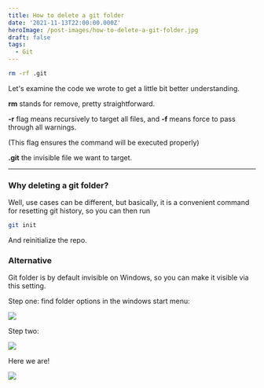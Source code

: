 ```yaml
---
title: How to delete a git folder
date: '2021-11-13T22:00:00.000Z'
heroImage: /post-images/how-to-delete-a-git-folder.jpg
draft: false
tags:
  - Git
---
```


```bash
rm -rf .git
```

Let's examine the code we wrote to get a little bit better understanding.

**rm** stands for remove, pretty straightforward.

**-r** flag means recursively to target all files, and **-f** means force to pass through all warnings.

(This flag ensures the command will be executed properly)

**.git** the invisible file we want to target.

---

### Why deleting a git folder?

Well, use cases can be different, but basically, it is a convenient command for resetting git history, so you can then run

```bash
git init
```

And reinitialize the repo.

### Alternative

Git folder is by default invisible on Windows, so you can make it visible via this setting.

Step one: find folder options in the windows start menu:

![](/post-images/image-1-options.jpg)

Step two:

![](/post-images/image-2-2.jpg)

Here we are!

![](/post-images/image-3.jpg)
